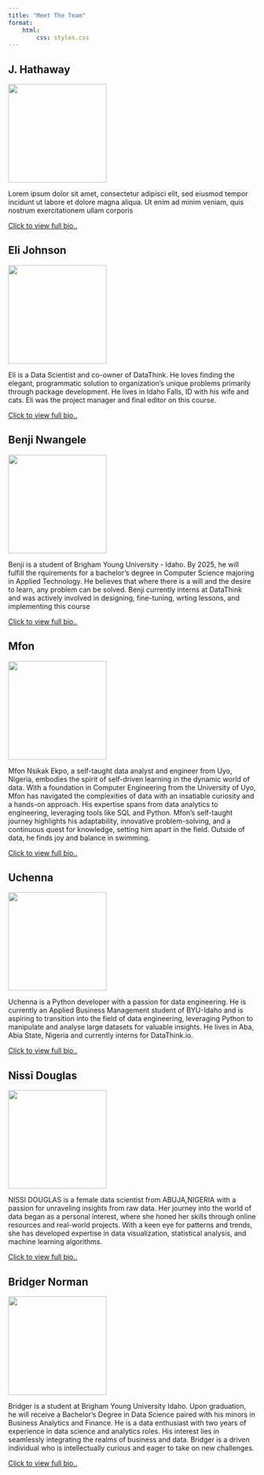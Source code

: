 ```yaml
---
title: "Meet The Team"
format: 
    html:
        css: styles.css
---
```


::: {.grid}
::: {.g-col-4}
<section><h2 class="name">J. Hathaway</h2><p><img src="images/placeholder.jpg" height=200px></p><p class="short-bio"> Lorem ipsum dolor sit amet, consectetur adipisci elit, sed eiusmod tempor incidunt ut labore et dolore magna aliqua. Ut enim ad minim veniam, quis nostrum exercitationem ullam corporis</p><p><a href="long_bio.qmd#Bridger Norman">Click to view full bio..</a></p>
</section>

:::
::: {.g-col-4}
<section><h2 class="name">Eli Johnson</h2><p><img src="images/eli.jpg" height=200px></p><p class="short-bio">Eli is a Data Scientist and co-owner of DataThink. He loves finding the elegant, programmatic solution to organization’s unique problems primarily through package development. He lives in Idaho Falls, ID with his wife and cats. Eli was the project manager and final editor on this course.</p><p><a href="long_bio.qmd#Bridger Norman">Click to view full bio..</a></p>
</section>

:::
::: {.g-col-4}
<section><h2 class="name">Benji Nwangele</h2><p><img src="images/benji.jpg"  width=200px></p><p class="short-bio"></p>Benji is a student of Brigham Young University - Idaho. By 2025, he will fulfill the rquirements for a bachelor's degree in Computer Science majoring in Applied Technology. He believes that where there is a will and the desire to learn, any problem can be solved. Benji currently interns at DataThink and was actively involved in designing, fine-tuning, wrting lessons, and implementing this course</p><p><a href="long_bio.qmd#Bridger Norman">Click to view full bio..</a></p>
</section>

:::
::: {.g-col-4}
<section><h2 class="name">Mfon</h2><p><img src="images/mfon.jpg" width=200px></p><p class="short-bio">Mfon Nsikak Ekpo, a self-taught data analyst and engineer from Uyo, Nigeria, embodies the spirit of self-driven learning in the dynamic world of data. With a foundation in Computer Engineering from the University of Uyo, Mfon has navigated the complexities of data with an insatiable curiosity and a hands-on approach. His expertise spans from data analytics to engineering, leveraging tools like SQL and Python. Mfon's self-taught journey highlights his adaptability, innovative problem-solving, and a continuous quest for knowledge, setting him apart in the field. Outside of data, he finds joy and balance in swimming.</p><p><a href="long_bio.qmd#Bridger Norman">Click to view full bio..</a></p>
</section>

:::
::: {.g-col-4}
<section><h2 class="name">Uchenna</h2><p><img src="images/uchenna.jpg" width=200px></p><p class="short-bio">Uchenna is a Python developer with a passion for data engineering. He is currently an Applied Business Management student of BYU-Idaho and is aspiring to transition into the field of data engineering, leveraging Python to manipulate and analyse large datasets for valuable insights. He lives in Aba, Abia State, Nigeria and currently interns for DataThink.io.</p><p><a href="long_bio.qmd#Bridger Norman">Click to view full bio..</a></p>
</p>
</section>

:::
::: {.g-col-4}
<section><h2 class="name">Nissi Douglas</h2><p><img src="images/placeholder.jpg" width=200px></p><p class="short-bio">NISSI DOUGLAS is a female data scientist from ABUJA,NIGERIA with a passion for unraveling insights from raw data. Her journey into the world of data began as a personal interest, where she honed her skills through online resources and real-world projects. With a keen eye for patterns and trends, she has developed expertise in data visualization, statistical analysis, and machine learning algorithms.</p><p><a href="long_bio.qmd#Bridger Norman">Click to view full bio..</a></p>
</section>

:::
::: {.g-col-4}
<section><h2 class="name">Bridger Norman</h2><p><img src="images/bridger.jpg" width=200px></p><p class="short-bio">Bridger is a student at Brigham Young University Idaho. Upon graduation, he will receive a Bachelor's Degree in Data Science paired with his minors in Business Analytics and Finance. He is a data enthusiast with two years of experience in data science and analytics roles. His interest lies in seamlessly integrating the realms of business and data. Bridger is a driven individual who is intellectually curious and eager to take on new challenges.</p><p><a href="long_bio.qmd#Bridger Norman">Click to view full bio..</a></p>
</section>

:::
:::
